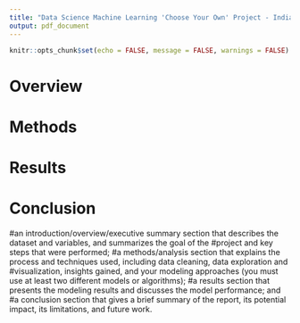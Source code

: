 ```yaml
---
title: "Data Science Machine Learning 'Choose Your Own' Project - Indian Liver Patient Records"
output: pdf_document
---
```


```r
knitr::opts_chunk$set(echo = FALSE, message = FALSE, warnings = FALSE)
```

# Overview


# Methods


# Results


# Conclusion




#an introduction/overview/executive summary section that describes the dataset and variables, and summarizes the goal of the
#project and key steps that were performed;
#a methods/analysis section that explains the process and techniques used, including data cleaning, data exploration and
#visualization, insights gained, and your modeling approaches (you must use at least two different models or algorithms);
#a results section that presents the modeling results and discusses the model performance; and
#a conclusion section that gives a brief summary of the report, its potential impact, its limitations, and future work.
